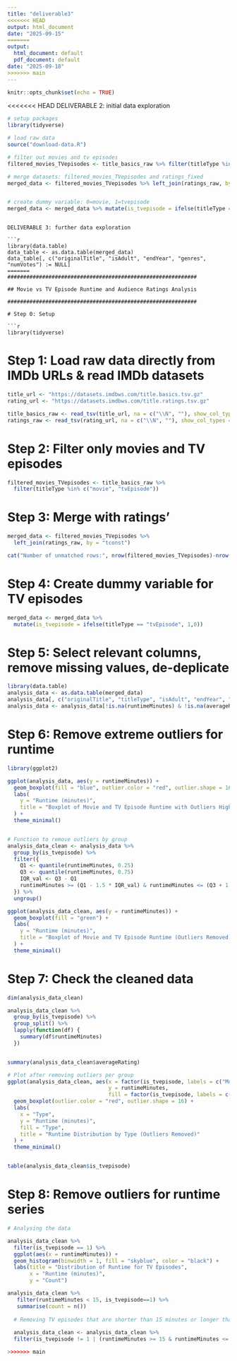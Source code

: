 ```yaml
---
title: "deliverable3"
<<<<<<< HEAD
output: html_document
date: "2025-09-15"
=======
output:
  html_document: default
  pdf_document: default
date: "2025-09-18"
>>>>>>> main
---
```


```r
knitr::opts_chunk$set(echo = TRUE)
```

<<<<<<< HEAD
DELIVERABLE 2: initial data exploration

```r
# setup packages 
library(tidyverse)

# load raw data
source("download-data.R")

# filter out movies and tv episodes 
filtered_movies_TVepisodes <- title_basics_raw %>% filter(titleType %in% c("movie", "tvepisode"))

# merge datasets: filtered_movies_TVepisodes and ratings_fixed
merged_data <- filtered_movies_TVepisodes %>% left_join(ratings_raw, by = "tconst")


# create dummy variable: 0=movie, 1=tvepisode
merged_data <- merged_data %>% mutate(is_tvepisode = ifelse(titleType == "tvepisode", 1, 0))
```
```

DELIVERABLE 3: further data exploration

```r
library(data.table)
data_table <- as.data.table(merged_data)
data_table[, c("originalTitle", "isAdult", "endYear", "genres", "numVotes") := NULL]
=======
############################################################ 

## Movie vs TV Episode Runtime and Audience Ratings Analysis

############################################################ 

# Step 0: Setup

```r
library(tidyverse)
```

# Step 1: Load raw data directly from IMDb URLs & read IMDb datasets

```r
title_url <- "https://datasets.imdbws.com/title.basics.tsv.gz"
rating_url <- "https://datasets.imdbws.com/title.ratings.tsv.gz"

title_basics_raw <- read_tsv(title_url, na = c("\\N", ""), show_col_types = FALSE)
ratings_raw <- read_tsv(rating_url, na = c("\\N", ""), show_col_types = FALSE)
```

# Step 2: Filter only movies and TV episodes 

```r
filtered_movies_TVepisodes <- title_basics_raw %>% 
  filter(titleType %in% c("movie", "tvEpisode"))
```

# Step 3: Merge with ratings'

```r
merged_data <- filtered_movies_TVepisodes %>% 
  left_join(ratings_raw, by = "tconst")

cat("Number of unmatched rows:", nrow(filtered_movies_TVepisodes)-nrow(merged_data), "\n")
```

# Step 4: Create dummy variable for TV episodes

```r
merged_data <- merged_data %>% 
  mutate(is_tvepisode = ifelse(titleType == "tvEpisode", 1,0))
```

# Step 5: Select relevant columns, remove missing values, de-deplicate

```r
library(data.table)
analysis_data <- as.data.table(merged_data)
analysis_data[, c("originalTitle", "titleType", "isAdult", "endYear", "genres", "numVotes") := NULL] 
analysis_data <- analysis_data[!is.na(runtimeMinutes) & !is.na(averageRating)& !is.na(startYear)] %>% distinct(tconst, .keep_all = TRUE)

```

# Step 6: Remove extreme outliers for runtime

```r
library(ggplot2)

ggplot(analysis_data, aes(y = runtimeMinutes)) +
  geom_boxplot(fill = "blue", outlier.color = "red", outlier.shape = 16) +
  labs(
    y = "Runtime (minutes)",
    title = "Boxplot of Movie and TV Episode Runtime with Outliers Highlighted"
  ) +
  theme_minimal()


# Function to remove outliers by group
analysis_data_clean <- analysis_data %>%
  group_by(is_tvepisode) %>%
  filter({
    Q1 <- quantile(runtimeMinutes, 0.25)
    Q3 <- quantile(runtimeMinutes, 0.75)
    IQR_val <- Q3 - Q1
    runtimeMinutes >= (Q1 - 1.5 * IQR_val) & runtimeMinutes <= (Q3 + 1.5 * IQR_val)
  }) %>%
  ungroup()

ggplot(analysis_data_clean, aes(y = runtimeMinutes)) +
  geom_boxplot(fill = "green") +
  labs(
    y = "Runtime (minutes)",
    title = "Boxplot of Movie and TV Episode Runtime (Outliers Removed)"
  ) +
  theme_minimal()

```

# Step 7: Check the cleaned data

```r
dim(analysis_data_clean)

analysis_data_clean %>%
  group_by(is_tvepisode) %>%
  group_split() %>%
  lapply(function(df) {
    summary(df$runtimeMinutes)
  })


summary(analysis_data_clean$averageRating)
```

```r
# Plot after removing outliers per group
ggplot(analysis_data_clean, aes(x = factor(is_tvepisode, labels = c("Movie", "TV Episode")),
                                y = runtimeMinutes,
                                fill = factor(is_tvepisode, labels = c("Movie", "TV Episode")))) +
  geom_boxplot(outlier.color = "red", outlier.shape = 16) +
  labs(
    x = "Type",
    y = "Runtime (minutes)",
    fill = "Type",
    title = "Runtime Distribution by Type (Outliers Removed)"
  ) +
  theme_minimal()


table(analysis_data_clean$is_tvepisode)
```

# Step 8: Remove outliers for runtime series

```r
# Analysing the data

analysis_data_clean %>%
  filter(is_tvepisode == 1) %>%
  ggplot(aes(x = runtimeMinutes)) +
  geom_histogram(binwidth = 1, fill = "skyblue", color = "black") +
  labs(title = "Distribution of Runtime for TV Episodes",
       x = "Runtime (minutes)",
       y = "Count")

analysis_data_clean %>%
   filter(runtimeMinutes < 15, is_tvepisode==1) %>%
   summarise(count = n())
  
  # Removing TV episodes that are shorter than 15 minutes or longer than 65 minutes
  
  analysis_data_clean <- analysis_data_clean %>%
  filter(is_tvepisode != 1 | (runtimeMinutes >= 15 & runtimeMinutes <= 65))

>>>>>>> main

```


